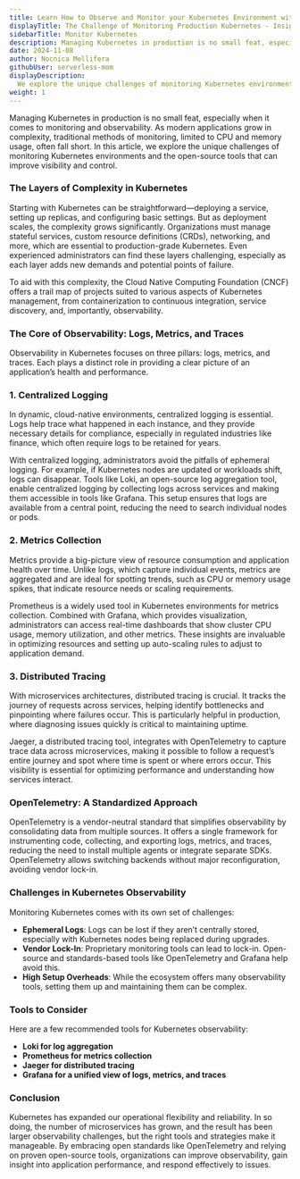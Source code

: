 ```yaml
---
title: Learn How to Observe and Monitor your Kubernetes Environment with Open Source Tools
displayTitle: The Challenge of Monitoring Production Kubernetes - Insights and Tools
sidebarTitle: Monitor Kubernetes
description: Managing Kubernetes in production is no small feat, especially when it comes to monitoring and observability. 
date: 2024-11-08
author: Nocnica Mellifera
githubUser: serverless-mom
displayDescription: 
  We explore the unique challenges of monitoring Kubernetes environments and the open-source tools that can improve visibility and control.
weight: 1
---
```

Managing Kubernetes in production is no small feat, especially when it comes to monitoring and observability. As modern applications grow in complexity, traditional methods of monitoring, limited to CPU and memory usage, often fall short. In this article, we explore the unique challenges of monitoring Kubernetes environments and the open-source tools that can improve visibility and control.

### The Layers of Complexity in Kubernetes

Starting with Kubernetes can be straightforward—deploying a service, setting up replicas, and configuring basic settings. But as deployment scales, the complexity grows significantly. Organizations must manage stateful services, custom resource definitions (CRDs), networking, and more, which are essential to production-grade Kubernetes. Even experienced administrators can find these layers challenging, especially as each layer adds new demands and potential points of failure.

To aid with this complexity, the Cloud Native Computing Foundation (CNCF) offers a trail map of projects suited to various aspects of Kubernetes management, from containerization to continuous integration, service discovery, and, importantly, observability.

### The Core of Observability: Logs, Metrics, and Traces

Observability in Kubernetes focuses on three pillars: logs, metrics, and traces. Each plays a distinct role in providing a clear picture of an application’s health and performance.

### 1. Centralized Logging

In dynamic, cloud-native environments, centralized logging is essential. Logs help trace what happened in each instance, and they provide necessary details for compliance, especially in regulated industries like finance, which often require logs to be retained for years.

With centralized logging, administrators avoid the pitfalls of ephemeral logging. For example, if Kubernetes nodes are updated or workloads shift, logs can disappear. Tools like Loki, an open-source log aggregation tool, enable centralized logging by collecting logs across services and making them accessible in tools like Grafana. This setup ensures that logs are available from a central point, reducing the need to search individual nodes or pods.

### 2. Metrics Collection

Metrics provide a big-picture view of resource consumption and application health over time. Unlike logs, which capture individual events, metrics are aggregated and are ideal for spotting trends, such as CPU or memory usage spikes, that indicate resource needs or scaling requirements.

Prometheus is a widely used tool in Kubernetes environments for metrics collection. Combined with Grafana, which provides visualization, administrators can access real-time dashboards that show cluster CPU usage, memory utilization, and other metrics. These insights are invaluable in optimizing resources and setting up auto-scaling rules to adjust to application demand.

### 3. Distributed Tracing

With microservices architectures, distributed tracing is crucial. It tracks the journey of requests across services, helping identify bottlenecks and pinpointing where failures occur. This is particularly helpful in production, where diagnosing issues quickly is critical to maintaining uptime.

Jaeger, a distributed tracing tool, integrates with OpenTelemetry to capture trace data across microservices, making it possible to follow a request’s entire journey and spot where time is spent or where errors occur. This visibility is essential for optimizing performance and understanding how services interact.

### OpenTelemetry: A Standardized Approach

OpenTelemetry is a vendor-neutral standard that simplifies observability by consolidating data from multiple sources. It offers a single framework for instrumenting code, collecting, and exporting logs, metrics, and traces, reducing the need to install multiple agents or integrate separate SDKs. OpenTelemetry allows switching backends without major reconfiguration, avoiding vendor lock-in.

### Challenges in Kubernetes Observability

Monitoring Kubernetes comes with its own set of challenges:

- **Ephemeral Logs**: Logs can be lost if they aren’t centrally stored, especially with Kubernetes nodes being replaced during upgrades.
- **Vendor Lock-In**: Proprietary monitoring tools can lead to lock-in. Open-source and standards-based tools like OpenTelemetry and Grafana help avoid this.
- **High Setup Overheads**: While the ecosystem offers many observability tools, setting them up and maintaining them can be complex.

### Tools to Consider

Here are a few recommended tools for Kubernetes observability:

- **Loki for log aggregation**
- **Prometheus for metrics collection**
- **Jaeger for distributed tracing**
- **Grafana for a unified view of logs, metrics, and traces**

### Conclusion

Kubernetes has expanded our operational flexibility and reliability. In so doing, the number of microservices has grown, and the result has been larger observability challenges, but the right tools and strategies make it manageable. By embracing open standards like OpenTelemetry and relying on proven open-source tools, organizations can improve observability, gain insight into application performance, and respond effectively to issues.
